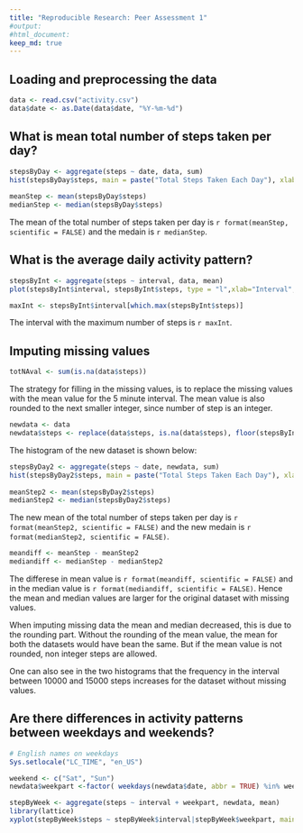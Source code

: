 ```yaml
---
title: "Reproducible Research: Peer Assessment 1"
#output: 
#html_document:
keep_md: true
---
```



## Loading and preprocessing the data
```r
data <- read.csv("activity.csv")
data$date <- as.Date(data$date, "%Y-%m-%d")
```


## What is mean total number of steps taken per day?
```r
stepsByDay <- aggregate(steps ~ date, data, sum)
hist(stepsByDay$steps, main = paste("Total Steps Taken Each Day"), xlab="Number of Steps")
    
meanStep <- mean(stepsByDay$steps)
medianStep <- median(stepsByDay$steps)
```

The mean of the total number of steps taken per day is `r format(meanStep, scientific = FALSE)` and the medain is `r medianStep`.

## What is the average daily activity pattern?
```r
stepsByInt <- aggregate(steps ~ interval, data, mean)
plot(stepsByInt$interval, stepsByInt$steps, type = "l",xlab="Interval", ylab="Number of             Steps", main="Average Number of Steps per Interval")

maxInt <- stepsByInt$interval[which.max(stepsByInt$steps)]
```

The interval with the maximum number of steps is `r maxInt`.

## Imputing missing values
```r
totNAval <- sum(is.na(data$steps))
```

The strategy for filling in the missing values, is to replace the missing values with the mean value for the  5 minute interval. The mean value is also rounded to the next smaller integer, since number of step is an integer.

```r
newdata <- data
newdata$steps <- replace(data$steps, is.na(data$steps), floor(stepsByInt$steps))
```

The histogram of the new dataset is shown below:

```r
stepsByDay2 <- aggregate(steps ~ date, newdata, sum)
hist(stepsByDay2$steps, main = paste("Total Steps Taken Each Day"), xlab="Number of Steps")
    
meanStep2 <- mean(stepsByDay2$steps)
medianStep2 <- median(stepsByDay2$steps)
```
The new mean of the total number of steps taken per day is `r format(meanStep2, scientific = FALSE)` and the new medain is `r format(medianStep2, scientific = FALSE)`.

```r
meandiff <- meanStep - meanStep2
mediandiff <- medianStep - medianStep2
```

The differese in mean value is `r format(meandiff, scientific = FALSE)` and in the median value is `r format(mediandiff, scientific = FALSE)`. Hence the mean and median values are larger for the original dataset with missing values.

When imputing missing data the mean and median decreased, this is due to the rounding part. Without the rounding of the mean value, the mean for both the datasets would have bean the same. But if the  mean value is not rounded, non integer steps are allowed.

One can also see in the two histograms that the frequency in the interval between 10000 and 15000 steps increases for the dataset without missing values.

## Are there differences in activity patterns between weekdays and weekends?
```r
# English names on weekdays
Sys.setlocale("LC_TIME", "en_US")

weekend <- c("Sat", "Sun")
newdata$weekpart <-factor( weekdays(newdata$date, abbr = TRUE) %in% weekend, labels=c("weekday", "weekend"))

stepByWeek <- aggregate(steps ~ interval + weekpart, newdata, mean)
library(lattice)
xyplot(stepByWeek$steps ~ stepByWeek$interval|stepByWeek$weekpart, main="Average Number of Steps per Interval",xlab="Interval", ylab="Steps",layout=c(1,2), type="l")
```